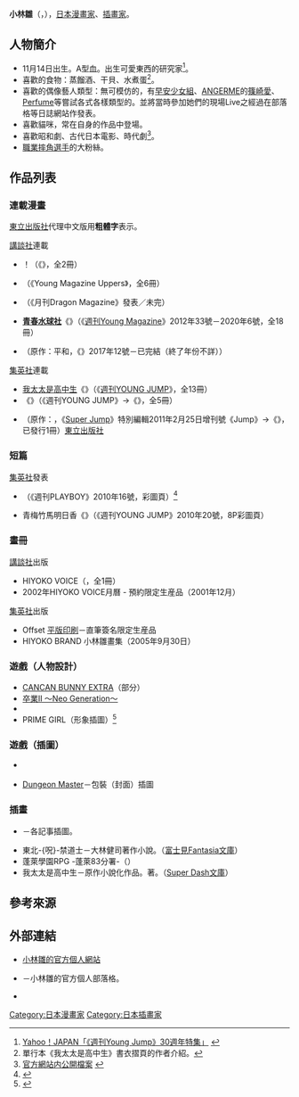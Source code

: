 {{blpsources|time=2014-12-30T01:36:42+00:00}}
{{Infobox_comics_creator
| 名稱     = 小林雛
| 外文名   = {{smaller|こばやしひよこ}}
| 外文     = ja
| 圖片     = 
| 圖片尺寸 = 
| 圖片簡介 = 
| 本名     = 
| 日文名稱 = こばやし ひよこ
| 平假名   = 
| 羅馬拼音 = Kobayashi Hiyoko
| 筆名     = 
| 出生日期 = 11月14日
| 出生地點 = {{JPN}}
| 逝世日期 = 
| 逝世地點 = 
| 國籍     = {{JPN}}
| 職業     = [[漫畫家|漫畫家]]、[[插畫家|插畫家]]
| 稱號     = 
| 活動開始 = 1999年
| 活動結束 = 
| 類型     = 
| 代表作   = 《{{link-ja|PERIDOT|PERIDOT}}》<br/>《[[我太太是高中生|我太太是高中生]]》<br />《[[青春水球社|青春水球社]]》
| 合作人   = 
| 配偶     = 
| 兒女     = 
| 親屬     = 
| 獎項     = 
| 簽名     = 
| 網站     = [http://www.hiyokopiyo.com/ 小林雛的官方個人網站] {{ja icon}}<br />{{lang|ja|[http://ameblo.jp/hiyoko-piyo3/ 『ひよこがんばれ!!!!!』]}} {{ja icon}}
| module   = 
}}
{{Japanese|japanese=こばやし ひよこ|kana=|romaji=Kobayashi Hiyoko}}
'''小林雛'''（{{lang-ja|こばやし ひよこ}}，{{bd||11月14日||}}），[[日本|日本]][[漫畫家|漫畫家]]、[[插畫家|插畫家]]。

== 人物簡介 ==
* 11月14日出生。A型[[血型|血]]。出生可愛東西的研究家<ref>[http://youngjump.yahoo.co.jp/serialcomics/02.html Yahoo！JAPAN「《週刊Young Jump》30週年特集」] {{ja icon}}{{webarchive|url=https://web.archive.org/web/20090528055440/http://youngjump.yahoo.co.jp/serialcomics/02.html |date=2009-05-28 }}</ref>。
* 喜歡的食物：蒸餾酒、干貝、水煮蛋<ref>單行本《我太太是高中生》書衣摺頁的作者介紹。</ref>。
* 喜歡的偶像藝人類型：無可模仿的，有[[早安少女組|早安少女組]]、[[ANGERME|ANGERME]]的[[篠崎愛|篠崎愛]]、[[Perfume_(日本音乐团体)|Perfume]]等嘗試各式各樣類型的。並將當時參加她們的現場Live之經過在部落格等日誌網站作發表。
* 喜歡貓咪，常在自身的作品中登場。
* 喜歡昭和劇、古代日本電影、時代劇<ref>[http://www.hiyokopiyo.com/profile.html 官方網站内公開檔案] {{Wayback|url=http://www.hiyokopiyo.com/profile.html |date=20200129130510 }} {{ja icon}}</ref>。
* [[職業摔角|職業摔角選手]]{{link-ja|中西學|中西学}}的大粉絲。

== 作品列表 ==
=== 連載漫畫 ===
[[東立出版社|東立出版社]]代理中文版用'''粗體字'''表示。
; [[講談社|講談社]]連載
* {{lang|ja|でぃすぱっち}}！（《{{link-ja|Young Magazine Uppers|ヤングマガジンアッパーズ}}》，全2冊）
* {{link-ja|PERIDOT|PERIDOT}}（《Young Magazine Uppers》，全6冊）
* {{lang|ja|アディティア}}（《月刊Dragon Magazine》發表／未完）
* '''[[青春水球社|青春水球社]]'''《{{lang|ja|ハンツー×トラッシュ}}》（《[[週刊Young_Magazine|週刊Young Magazine]]》2012年33號－2020年6號，全18冊）
* {{link-ja|在南國成長|南国育ち|在南國成長 in 沖繩 ～戀愛故事～}}（原作：平和，《{{link-ja|月刊Young Magazine|月刊Young Magazine}}》2017年12號－已完結（終了年份不詳））

; [[集英社|集英社]]連載
* [[我太太是高中生|我太太是高中生]]《{{lang|ja|おくさまは女子高生}}》（《[[週刊YOUNG_JUMP|週刊YOUNG JUMP]]》，全13冊）
* '''{{link-ja|撞到笨蛋的天使|バカとボイン}}'''《{{lang|ja|バカとボイン}}》（《週刊YOUNG JUMP》→《{{link-ja|月刊YOUNG JUMP|月刊ヤングジャンプ}}》，全5冊）
* {{link-ja|Oui Chef！|Oui Chef!}}（原作：{{link-ja|城荒木|城アラキ}}，《[[Super_Jump|Super Jump]]》特別編輯2011年2月25日增刊號《{{lang|ja|まんぷく}}Jump》→《{{link-ja|GRAND JUMP PREMIUM|グランドジャンプPREMIUM}}》，已發行1冊）[[東立出版社|東立出版社]]

=== 短篇 ===
; [[集英社|集英社]]發表
* {{lang|ja|会社クラッシャー野乃沢みなみ}}（《週刊PLAYBOY》2010年16號，彩圖頁）<ref name="kobayashi-blog">{{Cite web|url=http://ameblo.jp/hiyoko-piyo3/entry-10501680907.html|script-title=ja:【今週号の週刊プレイボーイに袋とじ掲載中です】『ひよこがんばれ!!!!!』|publisher=小林雛的官方個人部落格|date=2010-04-06|accessdate=2017-09-20|language=ja|archive-date=2016-12-20|archive-url=https://web.archive.org/web/20161220185619/http://ameblo.jp/hiyoko-piyo3/entry-10501680907.html|dead-url=no}}</ref>
* 青梅竹馬明日香《{{lang|ja|あすかは幼馴染み}}》（《週刊YOUNG JUMP》2010年20號，8P彩圖頁）

=== 畫冊 ===
; [[講談社|講談社]]出版
* HIYOKO VOICE（{{link-ja|e-manga|e-manga}}，全1冊）
* 2002年HIYOKO VOICE月曆 - 預約限定生産品（2001年12月）

; [[集英社|集英社]]出版
* Offset [[平版印刷|平版印刷]]－直筆簽名限定生産品
* HIYOKO BRAND 小林雛畫集（2005年9月30日）

=== 遊戲（人物設計） ===
* [[CANCAN_BUNNY|CANCAN BUNNY EXTRA]]（部分）
* [[卒業三部曲|卒業II ～Neo Generation～]]
* {{link-ja|Refrain Love|リフレインラブ}}
* PRIME GIRL（形象插圖）<ref>{{Cite web|url=http://www.comshop.ne.jp/items/item-7779.html|script-title=ja:PRIME GIRL｜中古PC18はコムショップ通販|publisher=|date=|accessdate=2017-09-20|language=ja|archive-url=https://web.archive.org/web/20160304121430/http://www.comshop.ne.jp/items/item-7779.html|archive-date=2016-03-04|dead-url=yes}}</ref>

=== 遊戲（插圖） ===
* {{lang|ja|{{link-ja|ハイパートンネルズ&トロールズ|ハイパートンネルズ&トロールズ}}}} {{lang|ja|ワンダリング·ドラグーン}}
* [[Dungeon_Master|Dungeon Master]]－包裝（封面）插圖

=== 插畫 ===
* {{link-ja|MARU勝PC Engine|マル勝PCエンジン}}－各記事插圖。
* 東北-{呪}-禁道士－大林健司著作小說。（[[富士見Fantasia文庫|富士見Fantasia文庫]]）
* 蓬萊學園RPG -蓬萊83分署-（{{link-ja|富士見Dragon Book|富士見ドラゴンブック}}）
* 我太太是高中生－原作小說化作品。{{link-ja|館山綠|館山緑}}著。（[[Super_Dash文庫|Super Dash文庫]]）

== 參考來源 ==
{{reflist}}

== 外部連結 ==
* [http://www.hiyokopiyo.com/ 小林雛的官方個人網站] {{Wayback|url=http://www.hiyokopiyo.com/ |date=20201129123951 }} {{ja icon}}
* {{lang|ja|[http://ameblo.jp/hiyoko-piyo3/ 『ひよこがんばれ!!!!!』]}} {{ja icon}}－小林雛的官方個人部落格。
* {{Twitter|K_hiyokopiyo}} {{ja icon}}

{{Normdaten}}
{{DEFAULTSORT:Kobayashi Hiyoko}}
[[Category:日本漫畫家|Category:日本漫畫家]]
[[Category:日本插畫家|Category:日本插畫家]]